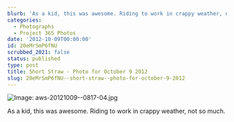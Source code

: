 ```yaml
---
blurb: 'As a kid, this was awesome. Riding to work in crappy weather, not so much.'
categories:
  - Photographs
  - Project 365 Photos
date: '2012-10-09T00:00:00'
id: 20eMrSmP6fNU
scrubbed_2021: false
status: published
type: post
title: Short Straw - Photo for October 9 2012
slug: 20eMrSmP6fNU--short-straw--photo-for-october-9-2012
---
```


![Image: aws-20121009--0817-04.jpg](/aws-20121009--0817-04.jpg)

As a kid, this was awesome. Riding to work in crappy weather, not so much.
